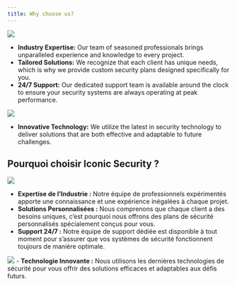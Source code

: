 ```yaml
---
title: Why choose us?
---
```


::: {.content-visible when-profile="english"}

![](images\sec_1.png){.nolightbox fig-align="center" style="margin-top: 0 px;"}

- **Industry Expertise:** Our team of seasoned professionals brings unparalleled experience and knowledge to every project.
- **Tailored Solutions:** We recognize that each client has unique needs, which is why we provide custom security plans designed specifically for you.
- **24/7 Support:** Our dedicated support team is available around the clock to ensure your security systems are always operating at peak performance.

![](images\sec_3.png){.nolightbox fig-align="center" style="margin-top: 0 px;"}


- **Innovative Technology:** We utilize the latest in security technology to deliver solutions that are both effective and adaptable to future challenges.

:::



::: {.content-visible when-profile="french"}

# **Pourquoi choisir Iconic Security ?**

![](images\sec_1.png){.nolightbox fig-align="center" style="margin-top: 0 px;"}

- **Expertise de l'Industrie :** Notre équipe de professionnels expérimentés apporte une connaissance et une expérience inégalées à chaque projet.
- **Solutions Personnalisées :** Nous comprenons que chaque client a des besoins uniques, c'est pourquoi nous offrons des plans de sécurité personnalisés spécialement conçus pour vous.
- **Support 24/7 :** Notre équipe de support dédiée est disponible à tout moment pour s'assurer que vos systèmes de sécurité fonctionnent toujours de manière optimale.

![](images\sec_3.png){.nolightbox fig-align="center" style="margin-top: 0 px;"}
- **Technologie Innovante :** Nous utilisons les dernières technologies de sécurité pour vous offrir des solutions efficaces et adaptables aux défis futurs.

:::
